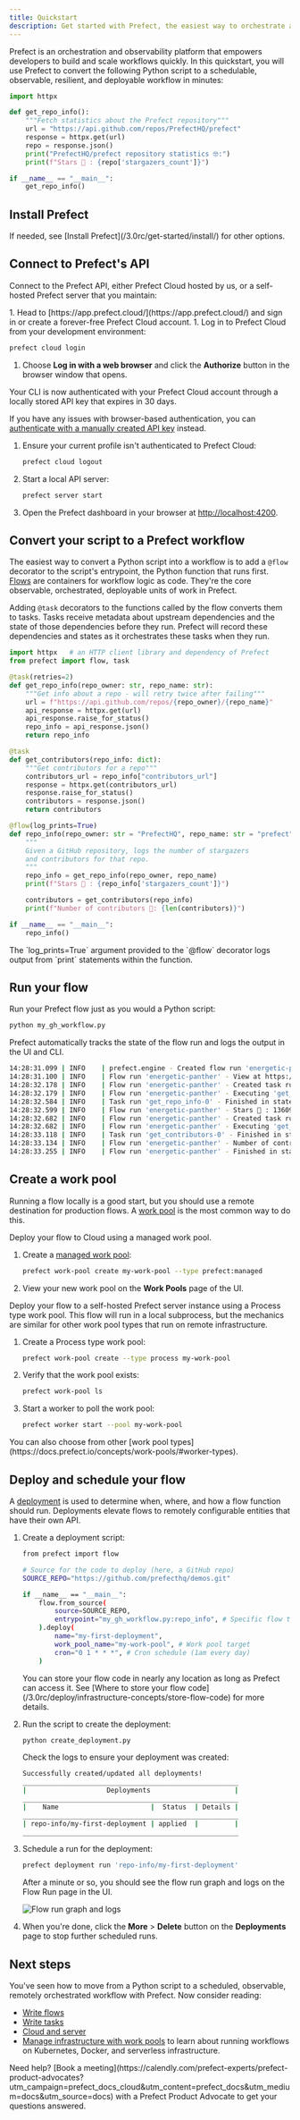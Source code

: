 ```yaml
---
title: Quickstart
description: Get started with Prefect, the easiest way to orchestrate and observe your data pipelines
---
```



Prefect is an orchestration and observability platform that empowers developers to build and scale workflows quickly.
In this quickstart, you will use Prefect to convert the following Python script to a schedulable, observable, resilient, and deployable workflow in minutes:

```python
import httpx

def get_repo_info():
    """Fetch statistics about the Prefect repository"""
    url = "https://api.github.com/repos/PrefectHQ/prefect"
    response = httpx.get(url)
    repo = response.json()
    print("PrefectHQ/prefect repository statistics 🤓:")
    print(f"Stars 🌠 : {repo['stargazers_count']}")

if __name__ == "__main__":
    get_repo_info()
```

## Install Prefect

<Installation />

<Tip>
If needed, see [Install Prefect](/3.0rc/get-started/install/) for other options.
</Tip>

## Connect to Prefect's API

Connect to the Prefect API, either Prefect Cloud hosted by us, or a self-hosted Prefect server that you maintain:

<Tabs>
  <Tab title="Prefect Cloud">
1. Head to [https://app.prefect.cloud/](https://app.prefect.cloud/) and sign in or create a forever-free Prefect Cloud account.
1. Log in to Prefect Cloud from your development environment:

   ```bash
   prefect cloud login
   ```

1. Choose **Log in with a web browser** and click the **Authorize** button in the browser window that opens.

Your CLI is now authenticated with your Prefect Cloud account through a locally stored API key that expires in 30 days.

If you have any issues with browser-based authentication, you can [authenticate with a manually created API key](/3.0rc/manage/cloud/manage-users/api-keys/) instead.
  </Tab>
  <Tab title="Local server">
1. Ensure your current profile isn't authenticated to Prefect Cloud:

   ```bash
   prefect cloud logout
   ```

1. Start a local API server:

   ```bash
   prefect server start
   ```

1. Open the Prefect dashboard in your browser at [http://localhost:4200](http://localhost:4200).
  </Tab>
</Tabs>

## Convert your script to a Prefect workflow

The easiest way to convert a Python script into a workflow is to add a `@flow` decorator to the script's entrypoint, the Python function that runs first.
[Flows](/3.0rc/develop/write-flows/) are containers for workflow logic as code. 
They're the core observable, orchestrated, deployable units of work in Prefect.

Adding `@task` decorators to the functions called by the flow converts them to tasks. 
Tasks receive metadata about upstream dependencies and the state of those dependencies before they run.
Prefect will record these dependencies and states as it orchestrates these tasks when they run.

```python my_gh_workflow.py
import httpx   # an HTTP client library and dependency of Prefect
from prefect import flow, task

@task(retries=2)
def get_repo_info(repo_owner: str, repo_name: str):
    """Get info about a repo - will retry twice after failing"""
    url = f"https://api.github.com/repos/{repo_owner}/{repo_name}"
    api_response = httpx.get(url)
    api_response.raise_for_status()
    repo_info = api_response.json()
    return repo_info

@task
def get_contributors(repo_info: dict):
    """Get contributors for a repo"""
    contributors_url = repo_info["contributors_url"]
    response = httpx.get(contributors_url)
    response.raise_for_status()
    contributors = response.json()
    return contributors

@flow(log_prints=True)
def repo_info(repo_owner: str = "PrefectHQ", repo_name: str = "prefect"):
    """
    Given a GitHub repository, logs the number of stargazers
    and contributors for that repo.
    """
    repo_info = get_repo_info(repo_owner, repo_name)
    print(f"Stars 🌠 : {repo_info['stargazers_count']}")

    contributors = get_contributors(repo_info)
    print(f"Number of contributors 👷: {len(contributors)}")

if __name__ == "__main__":
    repo_info()
```

<Note>
The `log_prints=True` argument provided to the `@flow` decorator logs output from `print` statements within the function.
</Note>

## Run your flow

Run your Prefect flow just as you would a Python script:

```bash
python my_gh_workflow.py
```

Prefect automatically tracks the state of the flow run and logs the output in the UI and CLI.

```bash
14:28:31.099 | INFO    | prefect.engine - Created flow run 'energetic-panther' for flow 'repo-info'
14:28:31.100 | INFO    | Flow run 'energetic-panther' - View at https://app.prefect.cloud/account/123/workspace/abc/flow-runs/flow-run/xyz
14:28:32.178 | INFO    | Flow run 'energetic-panther' - Created task run 'get_repo_info-0' for task 'get_repo_info'
14:28:32.179 | INFO    | Flow run 'energetic-panther' - Executing 'get_repo_info-0' immediately...
14:28:32.584 | INFO    | Task run 'get_repo_info-0' - Finished in state Completed()
14:28:32.599 | INFO    | Flow run 'energetic-panther' - Stars 🌠 : 13609
14:28:32.682 | INFO    | Flow run 'energetic-panther' - Created task run 'get_contributors-0' for task 'get_contributors'
14:28:32.682 | INFO    | Flow run 'energetic-panther' - Executing 'get_contributors-0' immediately...
14:28:33.118 | INFO    | Task run 'get_contributors-0' - Finished in state Completed()
14:28:33.134 | INFO    | Flow run 'energetic-panther' - Number of contributors 👷: 30
14:28:33.255 | INFO    | Flow run 'energetic-panther' - Finished in state Completed('All states completed.')
```

## Create a work pool

Running a flow locally is a good start, but you should use a remote destination for production flows.
A [work pool](/3.0rc/deploy/infrastructure-concepts/work-pools/) is the most common way to do this.

<Tabs>
  <Tab title="Prefect Cloud">
Deploy your flow to Cloud using a managed work pool.

1. Create a [managed work pool](/3.0rc/deploy/infrastructure-concepts/work-pools):

   ```bash
   prefect work-pool create my-work-pool --type prefect:managed
   ```

1. View your new work pool on the **Work Pools** page of the UI.
  </Tab>
  
  <Tab title="Local server">

Deploy your flow to a self-hosted Prefect server instance using a Process type work pool.
This flow will run in a local subprocess, but the mechanics are similar for other work pool types that run on remote infrastructure.

1. Create a Process type work pool:

   ```bash
   prefect work-pool create --type process my-work-pool
   ```

1. Verify that the work pool exists:

   ```bash
   prefect work-pool ls
   ```

1. Start a worker to poll the work pool:

   ```bash
   prefect worker start --pool my-work-pool
   ```

<Tip>
You can also choose from other [work pool types](https://docs.prefect.io/concepts/work-pools/#worker-types).
</Tip>
  </Tab>
</Tabs>

## Deploy and schedule your flow

A [deployment](/3.0rc/deploy/infrastructure-examples/docker/) is used to determine when, where, and how a flow function should run.
Deployments elevate flows to remotely configurable entities that have their own API.

1. Create a deployment script:

   ```bash create_deployment.py
   from prefect import flow

   # Source for the code to deploy (here, a GitHub repo)
   SOURCE_REPO="https://github.com/prefecthq/demos.git"

   if __name__ == "__main__":
       flow.from_source(
           source=SOURCE_REPO,
           entrypoint="my_gh_workflow.py:repo_info", # Specific flow to run
       ).deploy(
           name="my-first-deployment",
           work_pool_name="my-work-pool", # Work pool target
           cron="0 1 * * *", # Cron schedule (1am every day)
       )
   ```

   <Tip>
   You can store your flow code in nearly any location as long as Prefect can access it.
   See [Where to store your flow code](/3.0rc/deploy/infrastructure-concepts/store-flow-code) for more details.
   </Tip>

1. Run the script to create the deployment:

   ```bash
   python create_deployment.py
   ```

   Check the logs to ensure your deployment was created:

   ```bash
   Successfully created/updated all deployments!
   ______________________________________________________
   |                    Deployments                     |  
   ______________________________________________________
   |    Name                       |  Status  | Details |
   ______________________________________________________
   | repo-info/my-first-deployment | applied  |         |
   ______________________________________________________
   ```

1. Schedule a run for the deployment:

   ```bash
   prefect deployment run 'repo-info/my-first-deployment'
   ```

   After a minute or so, you should see the flow run graph and logs on the Flow Run page in the UI.

   ![Flow run graph and logs](/3.0rc/img/ui/qs-flow-run.png)

1. When you're done, click the **More** > **Delete** button on the **Deployments** page to stop further scheduled runs.

## Next steps

You've seen how to move from a Python script to a scheduled, observable, remotely orchestrated workflow with Prefect.
Now consider reading: 

* [Write flows](/3.0rc/develop/write-flows)
* [Write tasks](/3.0rc/develop/write-tasks)
* [Cloud and server](/3.0rc/manage/manage-overview)
* [Manage infrastructure with work pools](/3.0rc/deploy/infrastructure-concepts/work-pools) to learn about running workflows on Kubernetes, Docker, and serverless infrastructure.

<Tip>
Need help? [Book a meeting](https://calendly.com/prefect-experts/prefect-product-advocates?utm_campaign=prefect_docs_cloud&utm_content=prefect_docs&utm_medium=docs&utm_source=docs) with a Prefect Product Advocate to get your questions answered.
</Tip>
